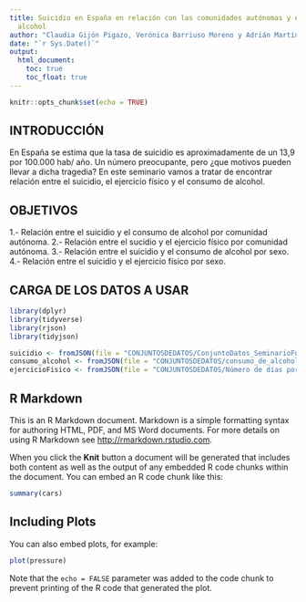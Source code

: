 ```yaml
---
title: Suicidio en España en relación con las comunidades autónomas y el consumo de
  alcohol
author: "Claudia Gijón Pigazo, Verónica Barriuso Moreno y Adrián Martín Fuentes"
date: "`r Sys.Date()`"
output: 
  html_document:
    toc: true
    toc_float: true
---
```


```r
knitr::opts_chunk$set(echo = TRUE)
```

## INTRODUCCIÓN
En España se estima que la tasa de suicidio es aproximadamente de un 13,9 por 100.000 hab/ año. Un número preocupante, pero ¿que motivos pueden llevar a dicha tragedia?
En este seminario vamos a tratar de encontrar relación entre el suicidio, el ejercicio físico y el consumo de alcohol.


## OBJETIVOS
1.- Relación entre el suicidio y el consumo de alcohol por comunidad autónoma.
2.- Relación entre el sucidio y el ejercicio físico por comunidad autónoma.
3.- Relación entre el suicidio y el consumo de alcohol por sexo.
4.- Relación entre el suicidio y el ejercicio físico por sexo.

## CARGA DE LOS DATOS A USAR
```r
library(dplyr)
library(tidyverse)
library(rjson)
library(tidyjson)

suicidio <- fromJSON(file = "CONJUNTOSDEDATOS/ConjuntoDatos_SeminarioFuentes.json")
consumo_alcohol <- fromJSON(file = "CONJUNTOSDEDATOS/consumo_de_alcohol.json")
ejercicioFisico <- fromJSON(file = "CONJUNTOSDEDATOS/Número de días por semana de ejercicio físico durante el tiempo de ocio.json")
```

## R Markdown

This is an R Markdown document. Markdown is a simple formatting syntax for authoring HTML, PDF, and MS Word documents. For more details on using R Markdown see <http://rmarkdown.rstudio.com>.

When you click the **Knit** button a document will be generated that includes both content as well as the output of any embedded R code chunks within the document. You can embed an R code chunk like this:

```r
summary(cars)
```

## Including Plots

You can also embed plots, for example:

```r
plot(pressure)
```

Note that the `echo = FALSE` parameter was added to the code chunk to prevent printing of the R code that generated the plot.
